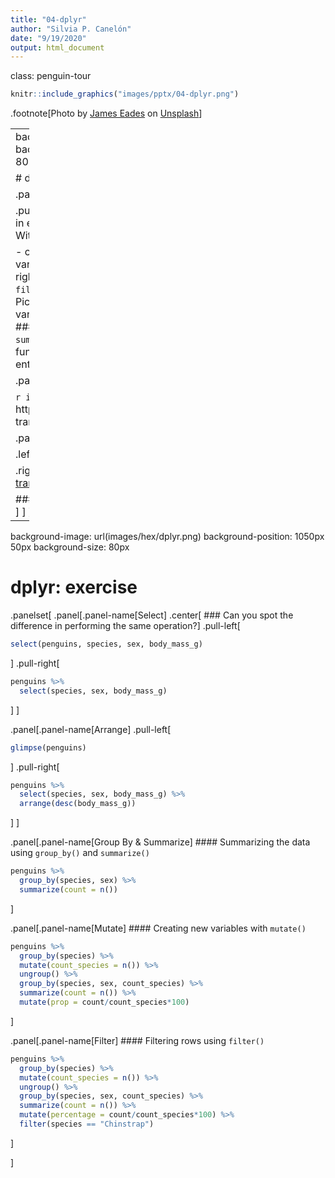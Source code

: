 ```yaml
---
title: "04-dplyr"
author: "Silvia P. Canelón"
date: "9/19/2020"
output: html_document
---
```


class: penguin-tour

```r
knitr::include_graphics("images/pptx/04-dplyr.png")
```

.footnote[<span>Photo by <a href="https://unsplash.com/@eadesstudio?utm_source=unsplash&amp;utm_medium=referral&amp;utm_content=creditCopyText">James Eades</a> on <a href="https://unsplash.com/collections/12240655/palmerpenguins/d5aed8c855e26061e5e651d3f180b76d?utm_source=unsplash&amp;utm_medium=referral&amp;utm_content=creditCopyText">Unsplash</a></span>
]

---
background-image: url(images/hex/dplyr.png)
background-position: 1050px 50px
background-size: 80px
  
# dplyr: info

.panelset[
.panel[.panel-name[Overview]

.pull-left[
### Data transformation helps you get the data in exactly the right form you need. <br/> With `dplyr` you can:

- create new variables
- create summaries
- rename variables
- reorder observations
- ...and more!
]
.pull-right[
#### Pick observations by their values with `filter()`.
#### Reorder the rows with `arrange()`.
#### Pick variables by their names `select()`.
#### Create new variables with functions of existing variables `mutate()`.
#### Collapse many values down to a single summary `summarize()`.
#### and `group_by()` gets the above functions to operate group-by-group rather than on the entire dataset
]
]

.panel[.panel-name[Cheatsheet]

`r icon::fa("file-pdf")` PDF: https://github.com/rstudio/cheatsheets/raw/master/data-transformation.pdf
![](https://raw.githubusercontent.com/rstudio/cheatsheets/master/pngs/thumbnails/data-transformation-cheatsheet-thumbs.png)
]

.panel[.panel-name[Reading]

.left-column[
```r
knitr::include_graphics("images/r4ds-cover.png")
```
]

.right-column[
### R for Data Science: [Ch 11 Data transformation](https://r4ds.had.co.nz/transform.html)

### Package documentation: https://dplyr.tidyverse.org/
]
]
]

---
background-image: url(images/hex/dplyr.png)
background-position: 1050px 50px
background-size: 80px

# dplyr: exercise

.panelset[
.panel[.panel-name[Select]
.center[ 
### Can you spot the difference in performing the same operation?
]
.pull-left[
```r
select(penguins, species, sex, body_mass_g)
```
]
.pull-right[
```r
penguins %>%
  select(species, sex, body_mass_g)
```
]
]

.panel[.panel-name[Arrange]
.pull-left[
```r
glimpse(penguins)
```
]
.pull-right[
```r
penguins %>%
  select(species, sex, body_mass_g) %>%
  arrange(desc(body_mass_g))
```
]
]

.panel[.panel-name[Group By & Summarize]
#### Summarizing the data using `group_by()` and `summarize()`
```r
penguins %>% 
  group_by(species, sex) %>%
  summarize(count = n())
```
]

.panel[.panel-name[Mutate]
#### Creating new variables with `mutate()`
```r
penguins %>% 
  group_by(species) %>%
  mutate(count_species = n()) %>%
  ungroup() %>%
  group_by(species, sex, count_species) %>%
  summarize(count = n()) %>%
  mutate(prop = count/count_species*100)
```
]

.panel[.panel-name[Filter]
#### Filtering rows using `filter()`
```r
penguins %>% 
  group_by(species) %>%
  mutate(count_species = n()) %>%
  ungroup() %>%
  group_by(species, sex, count_species) %>%
  summarize(count = n()) %>%
  mutate(percentage = count/count_species*100) %>%
  filter(species == "Chinstrap")
```
]

]
